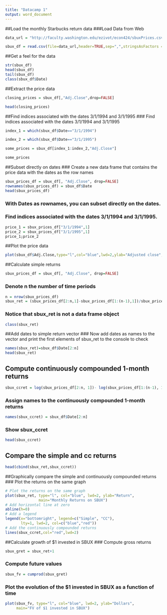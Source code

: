 ```yaml
---
title: "Datacamp 1"
output: word_document
---
```

##Load the monthly Starbucks return data
###Load Data from Web
```r
data_url = "http://faculty.washington.edu/ezivot/econ424/sbuxPrices.csv"

sbux_df = read.csv(file=data_url,header=TRUE,sep=",",stringsAsFactors =FALSE)

```
    
##Get a feel for the data
```r
str(sbux_df)
head(sbux_df)
tail(sbux_df)
class(sbux_df$Date)
```
   
   
##Extract the price data
```r
closing_prices = sbux_df[,"Adj.Close",drop=FALSE]

head(closing_prices)
```
   
   
##Find indices associated with the dates 3/1/1994 and 3/1/1995
### Find indices associated with the dates 3/1/1994 and 3/1/1995
```r
index_1 = which(sbux_df$Date=="3/1/1994")

index_2 = which(sbux_df$Date=="3/1/1995")

some_prices = sbux_df[index_1:index_2,"Adj.Close"]

some_prices
```
   
   
##Subset directly on dates
### Create a new data frame that contains the price data with the dates as the row names
```r
sbux_prices_df = sbux_df[, "Adj.Close", drop=FALSE]
rownames(sbux_prices_df) = sbux_df$Date
head(sbux_prices_df)
```
### With Dates as rownames, you can subset directly on the dates.
### Find indices associated with the dates 3/1/1994 and 3/1/1995.
```r
price_1 = sbux_prices_df["3/1/1994",1]
price_2 = sbux_prices_df["3/1/1995",1]
price_1;price_2
```
   
   
##Plot the price data
```r
plot(sbux_df$Adj.Close,type="l",col="blue",lwd=2,ylab="Adjusted close",main="Monthly closing price of SBUX")
```
   
   
##Calculate simple returns
```r
sbux_prices_df = sbux_df[, "Adj.Close", drop=FALSE]
```
### Denote n the number of time periods
```r
n = nrow(sbux_prices_df)
sbux_ret = (sbux_prices_df[2:n,1]-sbux_prices_df[1:(n-1),1])/sbux_prices_df[1:(n-1),1]
```
### Notice that sbux_ret is not a data frame object
```r
class(sbux_ret)
```
   
   
##Add dates to simple return vector
### Now add dates as names to the vector and print the first elements of sbux_ret to the console to check
```r
names(sbux_ret)=sbux_df$Date[2:n]
head(sbux_ret)
```
   
   
## Compute continuously compounded 1-month returns
```r
sbux_ccret = log(sbux_prices_df[2:n, 1])- log(sbux_prices_df[1:(n-1), 1])
```
### Assign names to the continuously compounded 1-month returns
```r
names(sbux_ccret) = sbux_df$Date[2:n]
```
### Show sbux_ccret
```r
head(sbux_ccret)
```
   
   
## Compare the simple and cc returns
```r
head(cbind(sbux_ret,sbux_ccret))
```
   
   
##Graphically compare the simple and continuously compounded returns
### Plot the returns on the same graph
```r
# Plot the returns on the same graph
plot(sbux_ret, type="l", col="blue", lwd=2, ylab="Return",
               main="Monthly Returns on SBUX")
# Add horizontal line at zero
abline(h=0)
# Add a legend
legend(x="bottomright", legend=c("Simple", "CC"), 
       lty=1, lwd=2, col=c("blue","red"))
# Add the continuously compounded returns
lines(sbux_ccret,col="red",lwd=2)
```
   
   
##Calculate growth of $1 invested in SBUX
### Compute gross returns
```r
sbux_gret = sbux_ret+1
```
### Compute future values
```r
sbux_fv = cumprod(sbux_gret)
```

### Plot the evolution of the $1 invested in SBUX as a function of time
```r
plot(sbux_fv, type="l", col="blue", lwd=2, ylab="Dollars", 
     main="FV of $1 invested in SBUX")
```

